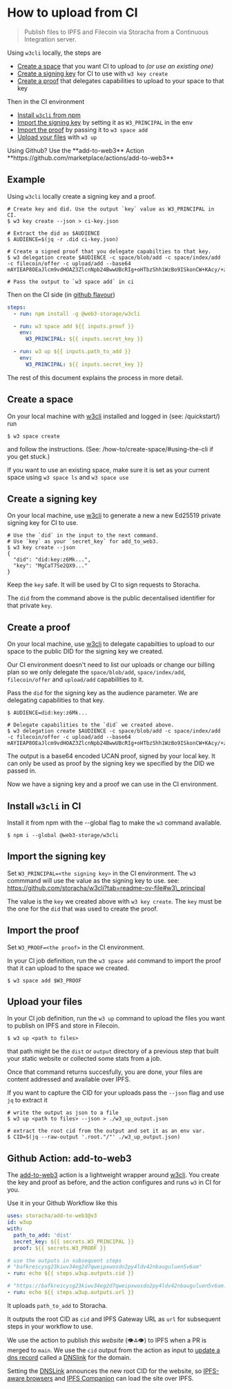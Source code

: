 
# How to upload from CI

> Publish files to IPFS and Filecoin via Storacha from a Continuous Integration server.

Using `w3cli` locally, the steps are

- [Create a space](#create-a-space) that you want CI to upload to _(or use an existing one)_
- [Create a signing key](#create-a-signing-key) for CI to use with `w3 key create`
- [Create a proof](#create-a-proof) that delegates capabilities to upload to your space to that key

Then in the CI environment

- [Install `w3cli` from npm](#install-w3cli-in-ci)
- [Import the signing key](#import-the-signing-key) by setting it as `W3_PRINCIPAL` in the env
- [Import the proof](#import-the-proof) by passing it to `w3 space add`
- [Upload your files](#upload-your-files) with `w3 up`

<Callout type='info'>
  Using Github? Use the **add-to-web3** Action **https://github.com/marketplace/actions/add-to-web3**
</Callout>

## Example

Using `w3cli` locally create a signing key and a proof.

```shell
# Create key and did. Use the output `key` value as W3_PRINCIPAL in CI.
$ w3 key create --json > ci-key.json

# Extract the did as $AUDIENCE
$ AUDIENCE=$(jq -r .did ci-key.json)

# Create a signed proof that you delegate capabilties to that key. 
$ w3 delegation create $AUDIENCE -c space/blob/add -c space/index/add -c filecoin/offer -c upload/add --base64
mAYIEAP8OEaJlcm9vdHOAZ3ZlcnNpb24BwwUBcRIg+oHTbzShh1WzBo9ISkonCW+KAcy/+zW8Zb...

# Pass the output to `w3 space add` in ci
```

Then on the CI side (in [github flavour](https://github.com/storacha/add-to-web3/blob/abc09576bd0f06e881b250012cc94c535b2d577f/action.yml#L42-L54))

```yaml
steps:
  - run: npm install -g @web3-storage/w3cli

  - run: w3 space add ${{ inputs.proof }}
    env:
      W3_PRINCIPAL: ${{ inputs.secret_key }}

  - run: w3 up ${{ inputs.path_to_add }}
    env:
      W3_PRINCIPAL: ${{ inputs.secret_key }}
```

The rest of this document explains the process in more detail.

## Create a space

On your local machine with [w3cli][] installed and logged in (see: /quickstart/) run

```shell
$ w3 space create
```

and follow the instructions. (See: /how-to/create-space/#using-the-cli if you get stuck.)

If you want to use an existing space, make sure it is set as your current space using `w3 space ls` and `w3 space use`

## Create a signing key

On your local machine, use [w3cli][] to generate a new a new Ed25519 private signing key for CI to use.

```shell
# Use the `did` in the input to the next command. 
# Use `key` as your `secret_key` for add_to_web3.
$ w3 key create --json
{
  "did": "did:key:z6Mk...",
  "key": "MgCaT7Se2QX9..."
}
```

Keep the `key` safe. It will be used by CI to sign requests to Storacha.

The `did` from the command above is the public decentalised identifier for that private `key`.

## Create a proof

On your local machine, use [w3cli][] to delegate capabilties to upload to our space to the public DID for the signing key we created.

Our CI environment doesn't need to list our uploads or change our billing plan so we only delegate the `space/blob/add`, `space/index/add`, `filecoin/offer` and `upload/add` capabilities to it.

Pass the `did` for the signing key as the audience parameter. We are delegating capabilities to that key.

```shell
$ AUDIENCE=did:key:z6Mk...

# Delegate capabilities to the `did` we created above.
$ w3 delegation create $AUDIENCE -c space/blob/add -c space/index/add -c filecoin/offer -c upload/add --base64
mAYIEAP8OEaJlcm9vdHOAZ3ZlcnNpb24BwwUBcRIg+oHTbzShh1WzBo9ISkonCW+KAcy/+zW8Zb...
```

The output is a base64 encoded UCAN proof, signed by your local key. It can only be used as proof by the signing key we specified by the DID we passed in.

Now we have a signing key and a proof we can use in the CI environment.

## Install `w3cli` in CI

Install it from npm with the --global flag to make the `w3` command available.

```shell
$ npm i --global @web3-storage/w3cli
```

## Import the signing key

Set `W3_PRINCIPAL=<the signing key>` in the CI environment. The `w3` commmand will use the value as the signing key to use. see: https://github.com/storacha/w3cli?tab=readme-ov-file#w3\_principal

The value is the `key` we created above with `w3 key create`. The `key` must be the one for the `did` that was used to create the proof.

## Import the proof

Set `W3_PROOF=<the proof>` in the CI environment.

In your CI job definition, run the `w3 space add` command to import the proof that it can upload to the space we created.

```shell
$ w3 space add $W3_PROOF
```

## Upload your files

In your CI job definition, run the `w3 up` command to upload the files you want to publish on IPFS and store in Filecoin.

```shell
$ w3 up <path to files>
```

that path might be the `dist` or `output` directory of a previous step that built your static website or collected some stats from a job.

Once that command returns succesfully, you are done, your files are content addressed and available over IPFS.

If you want to capture the CID for your uploads pass the `--json` flag and use `jq` to extract it

```shell
# write the output as json to a file
$ w3 up <path to files> --json > ./w3_up_output.json

# extract the root cid from the output and set it as an env var.
$ CID=$(jq --raw-output '.root."/"' ./w3_up_output.json)
```

## Github Action: add-to-web3

The [add-to-web3][] action is a lightweight wrapper around [w3cli][]. You create the key and proof as before, and the action configures and runs `w3` in CI for you.

Use it in your Github Workflow like this

```yaml
uses: storacha/add-to-web3@v3
id: w3up
with:
  path_to_add: 'dist'
  secret_key: ${{ secrets.W3_PRINCIPAL }}
  proof: ${{ secrets.W3_PROOF }}

# use the outputs in subsequent steps
# "bafkreicysg23kiwv34eg2d7qweipxwosdo2py4ldv42nbauguluen5v6am"
- run: echo ${{ steps.w3up.outputs.cid }}

# "https://bafkreicysg23kiwv34eg2d7qweipxwosdo2py4ldv42nbauguluen5v6am.ipfs.w3s.link"
- run: echo ${{ steps.w3up.outputs.url }}
```

It uploads `path_to_add` to Storacha.

It outputs the root CID as `cid` and IPFS Gateway URL as `url` for subsequent steps in your workflow to use.

We use the action to publish _this website_ (👁️⁂👁️) to IPFS when a PR is merged to `main`. We use the `cid` output from the action as input to [update a dns record](https://github.com/storacha/www/blob/18044a3814846967fca1126ab3baa3973c43e908/.github/workflows/deploy.yml#L79-L89) called a [DNSlink][] for the domain.

Setting the [DNSLink][] announces the new root CID for the website, so [IPFS-aware browsers](https://brave.com/ipfs-support/) and [IPFS Companion](https://docs.ipfs.tech/install/ipfs-companion/) can load the site over IPFS.

[w3cli]: https://github.com/storacha/w3cli

[add-to-web3]: https://github.com/storacha/add-to-web3

[DNSLink]: https:/dnslink.io
